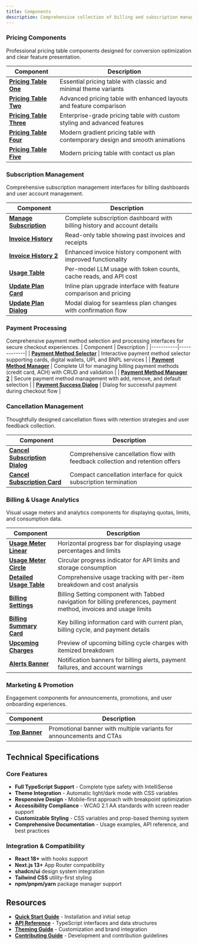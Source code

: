 ```yaml
---
title: Components
description: Comprehensive collection of billing and subscription management components with production-ready features.
---
```


### Pricing Components

Professional pricing table components designed for conversion optimization and clear feature presentation.

| Component                                                                     | Description                                                                  |
| ----------------------------------------------------------------------------- | ---------------------------------------------------------------------------- |
| **[Pricing Table One](/docs/components/pricing-table/pricing-table-one)**     | Essential pricing table with classic and minimal theme variants              |
| **[Pricing Table Two](/docs/components/pricing-table/pricing-table-two)**     | Advanced pricing table with enhanced layouts and feature comparison          |
| **[Pricing Table Three](/docs/components/pricing-table/pricing-table-three)** | Enterprise-grade pricing table with custom styling and advanced features     |
| **[Pricing Table Four](/docs/components/pricing-table/pricing-table-four)**   | Modern gradient pricing table with contemporary design and smooth animations |
| **[Pricing Table Five](/docs/components/pricing-table/pricing-table-five)**   | Modern pricing table with contact us plan                                    |

### Subscription Management

Comprehensive subscription management interfaces for billing dashboards and user account management.

| Component                                                                 | Description                                                              |
| ------------------------------------------------------------------------- | ------------------------------------------------------------------------ |
| **[Manage Subscription](/docs/components/manage-subscription)**           | Complete subscription dashboard with billing history and account details |
| **[Invoice History](/docs/components/invoice-history)**                   | Read-only table showing past invoices and receipts                       |
| **[Invoice History 2](/docs/components/invoice-history-2)**               | Enhanced invoice history component with improved functionality           |
| **[Usage Table](/docs/components/usage-table)**                           | Per-model LLM usage with token counts, cache reads, and API cost         |
| **[Update Plan Card](/docs/components/update-plan/update-plan-card)**     | Inline plan upgrade interface with feature comparison and pricing        |
| **[Update Plan Dialog](/docs/components/update-plan/update-plan-dialog)** | Modal dialog for seamless plan changes with confirmation flow            |

### Payment Processing

Comprehensive payment method selection and processing interfaces for secure checkout experiences.
| Component | Description |
|-----------|-------------|
| **[Payment Method Selector](/docs/components/payment-method-selector)** | Interactive payment method selector supporting cards, digital wallets, UPI, and BNPL services |
| **[Payment Method Manager](/docs/components/payment-method-manager)** | Complete UI for managing billing payment methods (credit card, ACH) with CRUD and validation |
| **[Payment Method Manager 2](/docs/components/payment-method-card)** | Secure payment method management with add, remove, and default selection |
| **[Payment Success Dialog](/docs/components/payment-success-dialog)** | Dialog for successful payment during checkout flow |

### Cancellation Management

Thoughtfully designed cancellation flows with retention strategies and user feedback collection.

| Component                                                                                         | Description                                                                   |
| ------------------------------------------------------------------------------------------------- | ----------------------------------------------------------------------------- |
| **[Cancel Subscription Dialog](/docs/components/cancel-subscription/cancel-subscription-dialog)** | Comprehensive cancellation flow with feedback collection and retention offers |
| **[Cancel Subscription Card](/docs/components/cancel-subscription/cancel-subscription-card)**     | Compact cancellation interface for quick subscription termination             |

### Billing & Usage Analytics

Visual usage meters and analytics components for displaying quotas, limits, and consumption data.

| Component                                                                 | Description                                                                                                         |
| ------------------------------------------------------------------------- | ------------------------------------------------------------------------------------------------------------------- |
| **[Usage Meter Linear](/docs/components/usage-meter/usage-meter-linear)** | Horizontal progress bar for displaying usage percentages and limits                                                 |
| **[Usage Meter Circle](/docs/components/usage-meter/usage-meter-circle)** | Circular progress indicator for API limits and storage consumption                                                  |
| **[Detailed Usage Table](/docs/components/detailed-usage-table)**         | Comprehensive usage tracking with per-item breakdown and cost analysis                                              |
| **[Billing Settings](/docs/components/billing-settings)**                 | Billing Setting component with Tabbed navigation for billing preferences, payment method, invoices and usage limits |
| **[Billing Summary Card](/docs/components/billing-summary-card)**         | Key billing information card with current plan, billing cycle, and payment details                                  |
| **[Upcoming Charges](/docs/components/upcoming-charges)**                 | Preview of upcoming billing cycle charges with itemized breakdown                                                   |
| **[Alerts Banner](/docs/components/alerts-banner)**                       | Notification banners for billing alerts, payment failures, and account warnings                                     |

### Marketing & Promotion

Engagement components for announcements, promotions, and user onboarding experiences.

| Component                                 | Description                                                          |
| ----------------------------------------- | -------------------------------------------------------------------- |
| **[Top Banner](/docs/components/banner)** | Promotional banner with multiple variants for announcements and CTAs |

## Technical Specifications

### Core Features

- **Full TypeScript Support** - Complete type safety with IntelliSense
- **Theme Integration** - Automatic light/dark mode with CSS variables
- **Responsive Design** - Mobile-first approach with breakpoint optimization
- **Accessibility Compliance** - WCAG 2.1 AA standards with screen reader support
- **Customizable Styling** - CSS variables and prop-based theming system
- **Comprehensive Documentation** - Usage examples, API reference, and best practices

### Integration & Compatibility

- **React 18+** with hooks support
- **Next.js 13+** App Router compatibility
- **shadcn/ui** design system integration
- **Tailwind CSS** utility-first styling
- **npm/pnpm/yarn** package manager support

## Resources

- **[Quick Start Guide](/docs/quick-start)** - Installation and initial setup
- **[API Reference](/docs/interfaces)** - TypeScript interfaces and data structures
- **[Theming Guide](/docs/theming)** - Customization and brand integration
- **[Contributing Guide](/docs/contribution-open-source)** - Development and contribution guidelines
